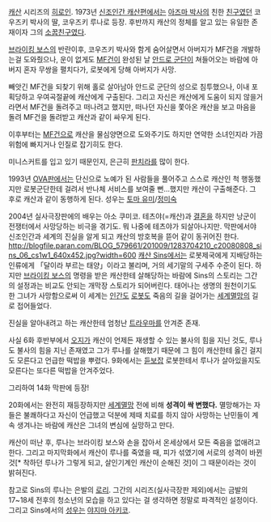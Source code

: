 [[캐산]] 시리즈의 [[히로인]]. 1973년 [[신조인간 캐산]]편에서는 [[아즈마 박사]]의 친한 [[친구]]였던 코우즈키 박사의 딸, 코우즈키 루나로 등장. 후반까지 캐산의 정체를 알고 있는 유일한 존재이자 그의 [[소꿉친구]]였다. 

[[브라이킹 보스]]의 반란이후, 코우즈키 박사와 함게 숨어살면서 아버지가 MF건을 개발하는걸 도와줬으나, 운이 없게도 [[MF건]]이 완성된 날 [[안드로 군단]]이 쳐들어오는 바람에 아버지 혼자 무쌍을 펼치다가, 로봇에게 당해 아버지가 사망. 

빼앗긴 MF건을 되찾기 위해 홀로 살아남아 안드로 군단의 성으로 침투했으나, 이내 포획당하고 우여곡절끝에 캐산에게 구출된다. 그리고 자신은 캐산에게 도움이 되지 않을거라면서 MF건을 돌려주고 떠나려고 했지만, 떠나던 자신을 쫓아온 캐산을 보고 마음을 돌려 MF건을 돌려받고 캐산과 같이 싸우게 된다.

이후부터는 [[MF건]]으로 캐산을 물심양면으로 도와주기도 하지만 연약한 소녀인지라 가끔 위험에 빠지거나 인질로 잡기히도 한다.

미니스커트를 입고 있기 때문인지, 은근히 [[판치라]]를 많이 한다.

1993년 [[OVA]]판에서는 단신으로 노예가 된 사람들을 풀어주고 스스로 캐산인 척 행동했지만 로봇군단한테 걸려서 반나체 서비스를 보여줄 뻔...했지만 캐산이 구출해준다. 그 후로 캐산과 같이 동행하게 된다. 성우는 [[토마 유미]]/[[정미숙]]

2004년 실사극장판에의 배우는 아소 쿠미코. 테츠야(=캐산)과 [[결혼]]을 하지만 낭군이 전쟁터에서 사망당하는 비극을 겪기도. 뭐 나중에 테츠야가 되살아나지만. 막판에서야 신조인간과 세계의 진실을 알게 되고 캐산의 방호복을 뜯어 같이 동귀어진 한다.
http://blogfile.paran.com/BLOG_579661/201009/1283704210_c20080808_sins_06_cs1w1_640x452.jpg?width=600
[[캐산 Sins]]에서는 로봇제국에게 지배당하는 인류에게 「달이라 부르는 태양」이라고 불리며, 거의 세기말의 구세주 수준이 된다. 하지만 [[브라이킹 보스]]의 명령을 받은 캐산한테 살해당하는 바람에 Sins의 스토리는 그간의 설정과는 비교도 안되는 개막장 스토리가 되어버린다. 태어나는 생명의 원천이기도 한 그녀가 사망함으로써 이 세계는 [[인간]]도 [[로봇]]도 죽음의 길을 걸어가는 [[세계멸망]]의 길로 접어들었다.

진실을 알아내려고 하는 캐산한테 엄청난 [[트라우마]]를 안겨준 존재.

사실 6화 후반부에서 [[오지]]가 캐산이 언제든 재생할 수 있는 불사의 힘을 지닌 것도, 루나도 불사의 힘을 지닌 존재였고 그가 루나를 살해했기 때문에 그 힘이 캐산한테 옳긴 걸지도 모른다고 언급한 떡밥을 뿌렸다.
9화에서는 [[듣보잡]] 로봇한테서 루나가 살아있을지도 모른다는 또다른 떡밥을 안겨주었다.

그리하여 14화 막판에 등장!

20화에서는 완전히 재등장하지만 [[세계멸망]] 전에 비해 '''성격이 싹 변했다.'''
멸망해가는 자들은 불쾌하다고 자신이 언급했고 덕분에 제때 치료를 하지 않아 사망하는 난민들이 계속 생겨나는 바람에 캐산은 그녀의 변심에 실망하고 만다.

캐산이 떠난 후, 루나는 브라이킹 보스와 손을 잡아서 온세상에서 모든 죽음을 없애려고 한다.
그리고 마지막화에서 캐산이 루나를 죽였을 때, 피가 섞였기에 서로의 성격이 바뀐것[* 착하던 루나가 그렇게 되고, 살인기계인 캐산이 순해진 것]이 그 때문이라는 것이 밝혀진다.

참고로 Sins의 루나는 은발의 [[로리]]. 그간의 시리즈(실사극장판 제외)에서는 금발의 17~18세 전후의 청소년의 모습을 하고 있다는 걸 생각하면 정말로 파격적인 설정이다. 그리고 Sins에서의 [[성우]]는 [[야지마 아키코]].

